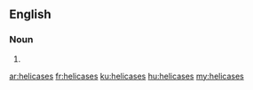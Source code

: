 ==English==

===Noun===
{{head|en|noun plural form}}

# {{plural of|helicase|lang=en}}

[[ar:helicases]]
[[fr:helicases]]
[[ku:helicases]]
[[hu:helicases]]
[[my:helicases]]